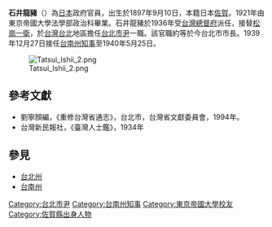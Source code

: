 '''石井龍豬'''（{{bd|1897年|9月10日|1950年|10月10日}}）為[[日本|日本]]政府官員，出生於1897年9月10日，本籍日本[[佐賀|佐賀]]。1921年由東京帝國大學法學部政治科畢業。石井龍豬於1936年受[[台灣總督府|台灣總督府]]派任，接替[[松崗一衛|松崗一衛]]，於[[台灣|台灣]][[台北|台北]]地區擔任[[台北市長|台北市尹]]一職。該官職約等於今台北市市長。1939年12月27日接任[[台南州知事|台南州知事]]至1940年5月25日。

[[File:Tatsui_Ishii_2.png|thumb]]

{{start box}}
{{s-before|[[松崗一衛|松崗一衛]]}}
{{s-title|[[台北市長|台北市尹]]|1936年上任}}
{{s-after|[[木原圓次|木原圓次]]}}
{{end box}}
{{start box}}
{{s-before|[[川村直岡|川村直岡]]}}
{{s-title|[[台南州知事|台南州知事]]|1939年12月27日－1940年5月25日}}
{{s-after|[[一番瀨佳雄|一番瀨佳雄]]}}
{{end box}}

==參考文獻==
*劉寧顏編，《重修台灣省通志》，台北市，台灣省文獻委員會，1994年。
*台灣新民報社，《臺灣人士鑑》，1934年

==參見==
*[[台北州|台北州]]
*[[台南州|台南州]]
{{DEFAULTSORT:Ishii}}
[[Category:台北市尹|Category:台北市尹]]
[[Category:台南州知事|Category:台南州知事]]
[[Category:東京帝國大學校友|Category:東京帝國大學校友]]
[[Category:佐賀縣出身人物|Category:佐賀縣出身人物]]